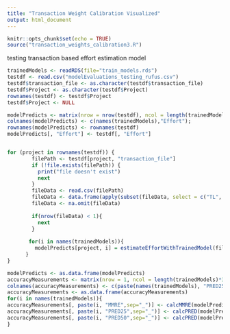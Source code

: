 ---
title: "Transaction Weight Calibration Visualized"
output: html_document
---

```{r setup, include=FALSE}
knitr::opts_chunk$set(echo = TRUE)
source("transaction_weights_calibration3.R")

```
testing transaction based effort estimation model
```{r testing}

trainedModels <- readRDS(file="train_models.rds")
testdf <- read.csv("modelEvaluations_testing_rufus.csv")
testdf$transaction_file <- as.character(testdf$transaction_file)
testdf$Project <- as.character(testdf$Project)
rownames(testdf) <- testdf$Project
testdf$Project <- NULL

modelPredicts <- matrix(nrow = nrow(testdf), ncol = length(trainedModels)+1)
colnames(modelPredicts) <- c(names(trainedModels),"Effort");
rownames(modelPredicts) <- rownames(testdf)
modelPredicts[, "Effort"] <- testdf[, "Effort"]


for (project in rownames(testdf)) {
        filePath <- testdf[project, "transaction_file"]
        if (!file.exists(filePath)) {
          print("file doesn't exist")
          next
        }
        fileData <- read.csv(filePath)
        fileData <- data.frame(apply(subset(fileData, select = c("TL", "TD", "DETs")), 2, function(x) as.numeric(x)))
        fileData <- na.omit(fileData)
        
        if(nrow(fileData) < 1){
          next
        }
        
       for(i in names(trainedModels)){
         modelPredicts[project, i] = estimateEffortWithTrainedModel(fileData, trainedModels[[i]])
      }
}

modelPredicts <- as.data.frame(modelPredicts)
accuracyMeasurements <- matrix(nrow = 1, ncol = length(trainedModels)*3)
colnames(accuracyMeasurements) <- c(paste(names(trainedModels), "PRED25", sep="_"), paste(names(trainedModels), "PRED50", sep="_"), paste(names(trainedModels), "MMRE", sep="_"))
accuracyMeasurements <- as.data.frame(accuracyMeasurements)
for(i in names(trainedModels)){
accuracyMeasurements[, paste(i, "MMRE",sep="_")] <- calcMMRE(modelPredicts$Effort, modelPredicts[,i])
accuracyMeasurements[, paste(i, "PRED25",sep="_")] <- calcPRED(modelPredicts$Effort, modelPredicts[,i], 25)
accuracyMeasurements[, paste(i, "PRED50",sep="_")] <- calcPRED(modelPredicts$Effort, modelPredicts[,i], 80)
}

```
